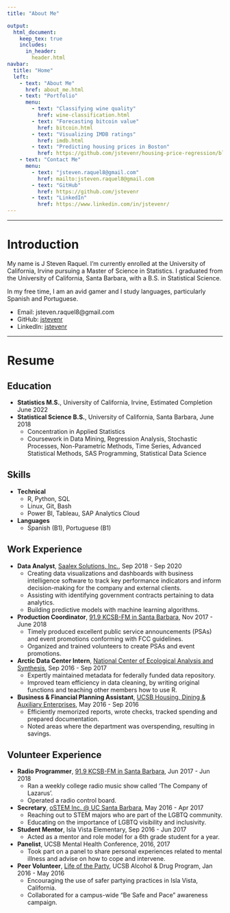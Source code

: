 ```yaml
---
title: "About Me"

output:
  html_document:
    keep_tex: true
    includes:
      in_header: 
        header.html
navbar:
  title: "Home"
  left:
    - text: "About Me"
      href: about_me.html
    - text: "Portfolio"
      menu:
        - text: "Classifying wine quality"
          href: wine-classification.html
        - text: "Forecasting bitcoin value"
          href: bitcoin.html
        - text: "Visualizing IMDB ratings"
          href: imdb.html
        - text: "Predicting housing prices in Boston"
          href: https://github.com/jstevenr/housing-price-regression/blob/master/housing-prices.ipynb
    - text: "Contact Me"
      menu:
        - text: "jsteven.raquel8@gmail.com"
          href: mailto:jsteven.raquel8@gmail.com
        - text: "GitHub"
          href: https://github.com/jstevenr
        - text: "LinkedIn"
          href: https://www.linkedin.com/in/jstevenr/
---
```


----

# Introduction

My name is J Steven Raquel. I'm currently enrolled at the University of California, Irvine pursuing a Master of Science in Statistics. I graduated from the University of California, Santa Barbara, with a B.S. in Statistical Science. 

In my free time, I am an avid gamer and I study languages, particularly Spanish and Portuguese. 

* Email: jsteven.raquel8@gmail.com
* GitHub: [jstevenr](https://github.com/jstevenr)
* LinkedIn: [jstevenr](https://www.linkedin.com/in/jstevenr/)

----

# Resume

## Education

* **Statistics M.S.**, University of California, Irvine, Estimated Completion June 2022
* **Statistical Science B.S.**, University of California, Santa Barbara, June 2018
    + Concentration in Applied Statistics
    + Coursework in Data Mining, Regression Analysis, Stochastic Processes, Non-Parametric Methods, Time Series, Advanced Statistical Methods, SAS Programming, Statistical Data Science
    
## Skills

* **Technical**
    + R, Python, SQL
    + Linux, Git, Bash
    + Power BI, Tableau, SAP Analytics Cloud
* **Languages**
    + Spanish (B1), Portuguese (B1)

## Work Experience

* **Data Analyst**, [Saalex Solutions, Inc.](https://saalex.com), Sep 2018 - Sep 2020
    + Creating data visualizations and dashboards with business intelligence software to track key performance indicators and inform decision-making for the company and external clients.
    + Assisting with identifying government contracts pertaining to data analytics.
    + Building predictive models with machine learning algorithms. 
* **Production Coordinator**, [91.9 KCSB-FM in Santa Barbara](https://kcsb.org), Nov 2017 - June 2018
    + Timely produced excellent public service announcements (PSAs) and event promotions conforming with FCC guidelines.
    + Organized and trained volunteers to create PSAs and event promotions.
* **Arctic Data Center Intern**, [National Center of Ecological Analysis and Synthesis](https://www.nceas.ucsb.edu/), Sep 2016 - Sep 2017
    + Expertly maintained metadata for federally funded data repository.
    + Improved team efficiency in data cleaning, by writing original functions and teaching other members how to use R. 
* **Business & Financial Planning Assistant**, [UCSB Housing, Dining & Auxiliary Enterprises](https://www.housing.ucsb.edu/home), May 2016 - Sep 2016
    + Efficiently memorized reports, wrote checks, tracked spending and prepared documentation.
    + Noted areas where the department was overspending, resulting in savings.

## Volunteer Experience
* **Radio Programmer**, [91.9 KCSB-FM in Santa Barbara](https://kcsb.org/), Jun 2017 - Jun 2018
    + Ran a weekly college radio music show called 'The Company of Lazarus'.
    + Operated a radio control board.
* **Secretary**, [oSTEM Inc. @ UC Santa Barbara](https://orgsync.com/66953/chapter), May 2016 - Apr 2017
    + Reaching out to STEM majors who are part of the LGBTQ community.
    + Educating on the importance of LGBTQ visibility and inclusivity.
* **Student Mentor**, Isla Vista Elementary, Sep 2016 - Jun 2017
    + Acted as a mentor and role model for a 6th grade student for a year.
* **Panelist**, UCSB Mental Health Conference, 2016, 2017
    + Took part on a panel to share personal experiences related to mental illness and advise on how to cope and intervene.
* **Peer Volunteer**, [Life of the Party](https://lifeoftheparty.sa.ucsb.edu/), UCSB Alcohol & Drug Program, Jan 2016 - May 2016
    + Encouraging the use of safer partying practices in Isla Vista, California.
    + Collaborated for a campus-wide “Be Safe and Pace” awareness campaign.
